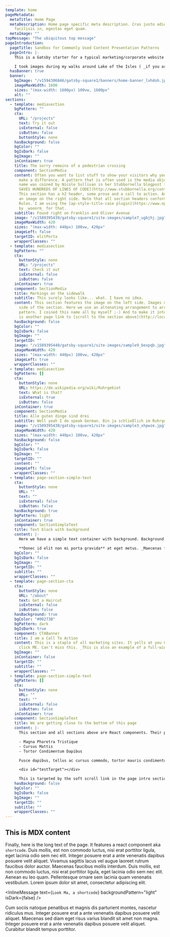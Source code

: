 ```yaml
---
template: home
pageMetadata:
  metaTitle: Home Page
  metaDescription: Home page specific meta description. Cras justo odio, dapibus ac
    facilisis in, egestas eget quam.
  metaImage: ""
topMessage: "The ubiquitous top message"
pageIntroduction:
  pageTitle: Sandbox for Commonly Used Content Presentation Patterns
  pageIntro: |-
    This is a Gatsby starter for a typical marketing/corporate website. Content is created with [MDX](https://www.gatsbyjs.org/docs/mdx/). It lets you write JSX embedded inside Markdown. It’s a great combination because it allows you to use Markdown’s terse syntax (such as # Heading) for your content and JSX for more advanced, or reusable components. This page is using several components and then at the bottom there is also some markdown body text.

    I took images during my walks around Lake of the Isles ( _if you are from Minneapolis you know where that is_ ) to provide some interesting visuals. This home page features a simple banner and startes with an introduction that features a somewhat larger font size, well, it is an intro after all. Inside this intro you'll find an [in-page link to a section below. Please click it.](http://localhost:8000/#testTarget). Throughout the site smooth scrolling is implemented with [smooth-scroll](https://github.com/cferdinandi/smooth-scroll) a plugin by _cferdinandi_. I'd have liked to use `scroll-behavior: smooth;` which is browser native but Safari doesn't support it and a couple of polyfills didn't seem to work. Once you start scrolling a back-to-top link will appear in the lower right corner of the page, which will scroll the page back to... wait for it... the top of the page.
  hasBanner: true
  banner:
    bgImage: "/v1594306846/gatsby-square1/banners/home-banner_lxhdoh.jpg"
    imageMaxWidth: 1600
    sizes: "(max-width: 1600px) 100vw, 1600px"
    alt: ""
sections:
  - template: mediasection
    bgPattern: ""
    cta:
      URL: "/projects"
      text: Try it out
      isExternal: false
      isButton: false
      buttonStyle: none
    hasBackground: false
    bgColor: ""
    bgIsDark: false
    bgImage: ""
    inContainer: true
    title: The sorry remains of a pedestrian crossing
    component: SectionMedia
    content: Often you want to list stuff to show your visitors why you and your products
      make a difference. A pattern that is often used is the media object pattern. This
      name was coined by Nicole Sullivan in her Stubbornella blogpost [THE MEDIA OBJECT
      SAVES HUNDREDS OF LINES OF CODE](http://www.stubbornella.org/content/2010/06/25/the-media-object-saves-hundreds-of-lines-of-code/)
      This section has a h2 header, some prose and a call to action. And, of course,
      an image on the right side. Note that all section headers conform to AP Style Capitalization
      Rules. I am using the [ap-style-title-case plugin](https://www.npmjs.com/package/ap-style-title-case)
      by _wooorm_ for that.
    subtitle: Found right on Franklin and Oliver Avenue
    image: "/v1589395439/gatsby-square1/site-images/sample7_ugbjhj.jpg"
    imageMaxWidth: 420
    sizes: "(max-width: 440px) 100vw, 420px"
    imageLeft: false
    targetID: elitPorta
    wrapperClasses: ""
  - template: mediasection
    bgPattern: ""
    cta:
      buttonStyle: none
      URL: "/projects"
      text: Check it out
      isExternal: false
      isButton: false
    inContainer: true
    component: SectionMedia
    title: Markings on the sidewalk
    subtitle: This surely looks like... what. I have no idea.
    content: This section features the image on the left side. Images may be placed on either
      side of the section. Here we use an altenating arrangement to arrive at a ZigZag
      pattern. I coined this name all by myself ;-) And to make it interesting there
      is another page link to [scroll to the section above](http://localhost:8000/#elitPorta).
    hasBackground: false
    bgColor: ""
    bgIsDark: false
    bgImage: ""
    targetID: ""
    image: "/v1589395440/gatsby-square1/site-images/sample9_bexpqb.jpg"
    imageMaxWidth: 420
    sizes: "(max-width: 440px) 100vw, 420px"
    imageLeft: true
    wrapperClasses: ""
  - template: mediasection
    bgPattern: []
    cta:
      buttonStyle: none
      URL: https://de.wikipedia.org/wiki/Ruhrgebiet
      text: What is that?
      isExternal: true
      isButton: false
    inContainer: true
    component: SectionMedia
    title: Alle guten dinge sind drei
    subtitle: Well yeah I do speak German. Bin ja schließlich im Ruhrgebiet geboren.
    image: "/v1589395438/gatsby-square1/site-images/sample3_xhpwze.jpg"
    imageMaxWidth: 420
    sizes: "(max-width: 440px) 100vw, 420px"
    hasBackground: false
    bgColor: ""
    bgIsDark: false
    bgImage: ""
    targetID: ""
    content: ""
    imageLeft: false
    wrapperClasses: ""
  - template: page-section-simple-text
    cta:
      buttonStyle: none
      URL: ""
      text: ""
      isExternal: false
      isButton: false
    hasBackground: true
    bgPattern: light
    inContainer: true
    component: SectionSimpleText
    title: Text block with background
    content: |-
      Here we have a simple text container with background. Background is courtesy of [Gradient Magic](https://www.gradientmagic.com/), a free gallery of fantastic and unique CSS gradients. Since we are using MDX to author content, this content may also include react components. In this website I am using this capability like Wordpress uses Shortcodes. An example is used down a couple of sections.

      **Donec id elit non mi porta gravida** at eget metus. _Maecenas faucibus mollis interdum_. Fusce dapibus, tellus ac cursus commodo, tortor mauris condimentum nibh, ut fermentum massa justo sit amet risus. Maecenas faucibus mollis interdum. Duis mollis, **est non commodo luctus**, nisi erat porttitor ligula, eget lacinia odio sem nec elit.
    bgColor: ""
    bgIsDark: false
    bgImage: ""
    targetID: ""
    subtitle: ""
    wrapperClasses: ""
  - template: page-section-cta
    cta:
      buttonStyle: none
      URL: "/about"
      text: Get a Haircut
      isExternal: false
      isButton: false
    hasBackground: true
    bgColor: "#00273B"
    bgPattern: dark
    bgIsDark: true
    component: CTABanner
    title: I am a Call To Action
    content: This is a staple of all marketing sites. It yells at you Click, click,
      click ME. Can't miss this. _This is also an example of a full-width background._
    bgImage: ""
    inContainer: false
    targetID: ""
    subtitle: ""
    wrapperClasses: ""
  - template: page-section-simple-text
    bgPattern: []
    cta:
      buttonStyle: none
      URL: ""
      text: ""
      isExternal: false
      isButton: false
    inContainer: true
    component: SectionSimpleText
    title: We are getting close to the bottom of this page
    content: |-
      This section and all sections above are React components. Their props are defined in the Frontmatter of this page. This section is the last one of these. Nothing special here, just a text-based section.

      - Magna Pharetra Tristique
      - Cursus Mattis
      - Tortor Condimentum Dapibus

      Fusce dapibus, tellus ac cursus commodo, tortor mauris condimentum nibh, ut fermentum massa justo sit amet risus. Maecenas sed diam eget risus varius blandit sit amet non magna. Fusce dapibus, tellus ac cursus commodo, tortor mauris condimentum nibh, ut fermentum massa justo sit amet risus. Nullam quis risus eget urna mollis ornare vel eu leo. Integer posuere erat a ante venenatis dapibus posuere velit aliquet. Here is an inline target `<div id="testTarget">`.

      <div id="testTarget"></div>

      This is targeted by the soft scroll link in the page intro section. Fusce dapibus, tellus ac cursus commodo, tortor mauris condimentum nibh, ut fermentum massa justo sit amet risus. Nulla vitae elit libero, a pharetra augue. Curabitur blandit tempus porttitor. Cras justo odio, dapibus ac facilisis in, egestas eget quam. Vivamus sagittis lacus vel augue laoreet rutrum faucibus dolor auctor. Nullam quis risus eget urna mollis ornare vel eu leo.
    hasBackground: false
    bgColor: ""
    bgIsDark: false
    bgImage: ""
    targetID: ""
    subtitle: ""
    wrapperClasses: ""
---
```


## This is MDX content

Finally, here is the long text of the page. It features a react component aka `shortcode`. Duis mollis, est non commodo luctus, nisi erat porttitor ligula, eget lacinia odio sem nec elit. Integer posuere erat a ante venenatis dapibus posuere velit aliquet. Vivamus sagittis lacus vel augue laoreet rutrum faucibus dolor auctor. Maecenas faucibus mollis interdum. Duis mollis, est non commodo luctus, nisi erat porttitor ligula, eget lacinia odio sem nec elit. Aenean eu leo quam. Pellentesque ornare sem lacinia quam venenatis vestibulum. Lorem ipsum dolor sit amet, consectetur adipiscing elit.

<InlineMessage text={`Look Ma, a shortcode`} backgroundPattern="light" isDark={false} />

Cum sociis natoque penatibus et magnis dis parturient montes, nascetur ridiculus mus. Integer posuere erat a ante venenatis dapibus posuere velit aliquet. Maecenas sed diam eget risus varius blandit sit amet non magna. Integer posuere erat a ante venenatis dapibus posuere velit aliquet. Curabitur blandit tempus porttitor.
